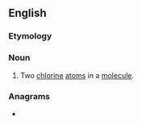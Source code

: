 {{also|dichloro-}}
==English==

===Etymology===
{{af|en|di-|chloro-}}

===Noun===
{{en-noun|-}}

# {{lb|en|organic chemistry|in combination}} Two [[chlorine]] [[atom]]s in a [[molecule]].

===Anagrams===
* {{anagrams|en|a=cdhiloor|chlorido|chloroid}}